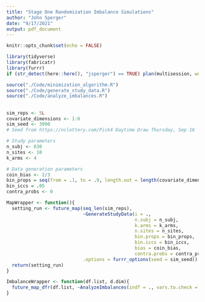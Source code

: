 ```yaml
---
title: "Stage One Randomization Imbalance Simulations"
author: "John Sperger"
date: "9/17/2021"
output: pdf_document
---
```


```r
knitr::opts_chunk$set(echo = FALSE)
```

```r
library(tidyverse)
library(fabricatr)
library(furrr)
if (str_detect(here::here(), "jsperger") == TRUE) plan(multisession, workers = 12) else plan(sequential)

source("./Code/minimization_algorithm.R")
source("./Code/generate_study_data.R")
source("./Code/analyze_imbalances.R")

```

## 

```r
sim_reps <- 5L
covariate_dimensions <- 1:6
sim_seed <- 3990
# Seed from https://nclottery.com/Pick4 Daytime Draw Thursday, Sep 16

# Study parameters
n_subj <- 630
n_sites <- 10
k_arms <- 4

# Data generation parameters
coin_bias <- 2/3
bin_props = seq(from = .1, to = .9, length.out = length(covariate_dimensions))
bin_iccs = .05
contra_probs <- 0

```

```r

MapWrapper <- function(){
  setting_run <- future_map(seq_len(sim_reps), 
                            ~GenerateStudyData(i = ., 
                                               n.subj = n_subj,
                                               k.arms = k_arms, 
                                               n.sites = n_sites, 
                                               bin.props = bin_props, 
                                               bin.iccs = bin_iccs,
                                               bias = coin_bias,
                                               contra.probs = contra_probs),
                            .options = furrr_options(seed = sim_seed))
  return(setting_run)
}

ImbalanceWrapper <- function(df.list, d.dim){
  future_map_dfr(df.list, ~AnalyzeImbalances(indf = ., vars.to.check = paste0("X_", 1:d.dim)))
}
```